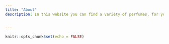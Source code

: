 ```yaml
---
title: "About"
description: In this website you can find a variety of perfumes, for young and old.


---
```


```r
knitr::opts_chunk$set(echo = FALSE)
```






